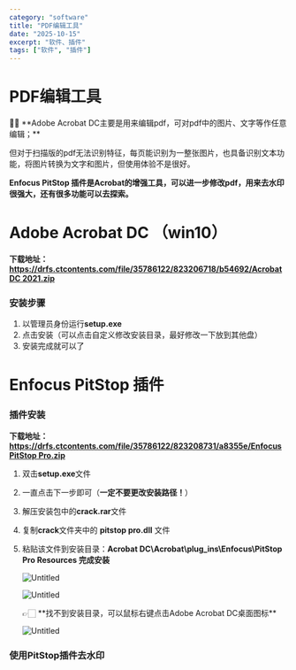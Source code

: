 ```yaml
---
category: "software"
title: "PDF编辑工具"
date: "2025-10-15"
excerpt: "软件、插件"
tags: ["软件", "插件"]
---
```


# PDF编辑工具

<aside>
🙌🏻 **Adobe Acrobat DC主要是用来编辑pdf，可对pdf中的图片、文字等作任意编辑；**

但对于扫描版的pdf无法识别特征，每页能识别为一整张图片，也具备识别文本功能，将图片转换为文字和图片，但使用体验不是很好。

**Enfocus PitStop 插件是Acrobat的增强工具，可以进一步修改pdf，用来去水印很强大，还有很多功能可以去探索。**

</aside>

# **Adobe Acrobat DC （win10）**

**下载地址：[https://drfs.ctcontents.com/file/35786122/823206718/b54692/Acrobat DC 2021.zip](https://drfs.ctcontents.com/file/35786122/823206718/b54692/Acrobat%20DC%202021.zip)**

### 安装步骤

1. 以管理员身份运行**setup.exe**
2. 点击安装（可以点击自定义修改安装目录，最好修改一下放到其他盘）
3. 安装完成就可以了

# Enfocus PitStop 插件

### 插件安装

**下载地址：
[https://drfs.ctcontents.com/file/35786122/823208731/a8355e/Enfocus PitStop Pro.zip](https://drfs.ctcontents.com/file/35786122/823208731/a8355e/Enfocus%20PitStop%20Pro.zip)**

1. 双击**setup.exe**文件
2. 一直点击下一步即可（**一定不要更改安装路径！**）
3. 解压安装包中的**crack.rar**文件
4. 复制**crack**文件夹中的 **pitstop pro.dll** 文件
5. 粘贴该文件到安装目录：**Acrobat DC\Acrobat\plug_ins\Enfocus\PitStop Pro Resources 
完成安装**
    
    ![Untitled](PDF%E7%BC%96%E8%BE%91%E5%B7%A5%E5%85%B7%201102add22a6a45a7af7b5fec21ff1a85/Untitled.png)
    
    ![Untitled](PDF%E7%BC%96%E8%BE%91%E5%B7%A5%E5%85%B7%201102add22a6a45a7af7b5fec21ff1a85/Untitled.png)
    
    <aside>
    👉🏻 **找不到安装目录，可以鼠标右键点击Adobe Acrobat DC桌面图标**
    
    </aside>
    
    ![Untitled](PDF%E7%BC%96%E8%BE%91%E5%B7%A5%E5%85%B7%201102add22a6a45a7af7b5fec21ff1a85/Untitled%201.png)
    

### 使用PitStop插件去水印

###